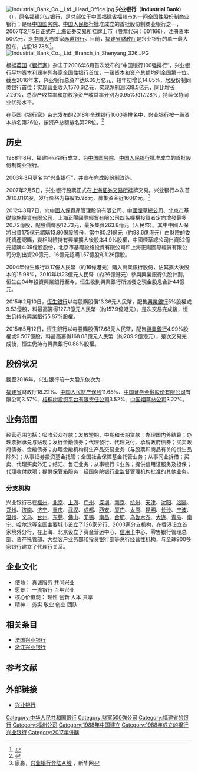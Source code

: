 {{otheruse|兴业银行 (消歧义)}}
{{Bank Financial Information
| name = 兴业银行股份有限公司
| else_name = Industrial Bank Co., Ltd
| image = [[File:Industrial_Bank_(of_China)_logo.svg|260px]]
| full_name = 
| abbreviated_name = 
| market_information = {{sse|601166}}
| CNAPS_code =  
| isin_code = 
| swift_code = FJIBCNBA
| WKN_Number = 
| CBRC_code = 
| NACAO_code = 91350000158142711F
| iban_code =
| finance_code_list = 
| finance_code = 
| banktype = 全国性股份制[[商业银行|商业银行]]
| open_date = 1988年8月22日
| closing_date =
| zip_code = 
| location ={{CHN}}[[福建省|福建省]][[福州市|福州市]][[台江区|台江区]]江滨中大道398号兴业银行大厦
| slogan = 
| chairman = [[吕家进|吕家进]]<ref>{{Cite web|title=吕家进任兴业银行党委书记|url=https://finance.sina.com.cn/money/bank/gsdt/2021-05-12/doc-ikmyaawc4852862.shtml|access-date=2021-06-04|date=2021-05-12|last=|work=新浪财经综合|archive-date=2021-06-04|archive-url=https://web.archive.org/web/20210604084153/https://finance.sina.com.cn/money/bank/gsdt/2021-05-12/doc-ikmyaawc4852862.shtml|dead-url=no}}</ref>
| president = [[陶以平|陶以平]]
| revenue = 2212.36億元(2021年)
| operating_income =
| net_income =826.8億元(2021年)
| assets =
| equity =
| capital =
| num_employees =
| major_shareholder =
| homepage = {{URL|http://www.cib.com.cn}}
| footnotes = 
}}
[[File:Industrial_Bank_Co.,_Ltd._Head_Office.jpg|thumb]]
'''兴业银行'''（'''Industrial Bank'''）（{{sse|601166}}），原名福建兴业银行，是总部位于[[中华人民共和国|中国]][[福建省|福建省]][[福州市|福州市]]的一间全国性[[股份制|股份制]]商业银行；是经[[中华人民共和国|中国国务院]]、[[中国人民银行|中国人民银行]]批准成立的首批股份制商业银行之一，2007年2月5日正式在[[上海证券交易所|上海证券交易所]]挂牌上市（股票代码：601166），注册资本50亿元，是[[中国大陆|中国大陆]]首家[[赤道原则|赤道银行]]。目前，[[福建省财政厅|福建省财政厅]]是兴业银行的单一最大股东，占股18.78%<ref>{{Cite web|url=https://www.cib.com.cn/cn/aboutCIB/investor/stock/index.html|title=兴业银行欢迎您|accessdate=2018-08-27|work=www.cib.com.cn|archive-date=2020-12-07|archive-url=https://web.archive.org/web/20201207150516/https://www.cib.com.cn/cn/aboutCIB/investor/stock/index.html|dead-url=no}}</ref>。
[[File:Industrial_Bank_Co.,_Ltd._Branch_in_Shenyang_326.JPG|thumb]]

根据[[英国|英国]]《[[银行家|银行家]]》杂志于2006年6月首次发布的“中国银行100强排行”，兴业银行平均资本利润率列各家全国性银行首位，一级资本和资产总额均列全国第十位。截至2016年末，兴业银行总资产达6.09万亿元，较年初增长14.85%，居股份制同类银行首位；实现营业收入1570.6亿元，实现净利润538.5亿元，同比增长7.26%，总资产收益率和加权净资产收益率分别为0.95%和17.28%，持续保持同业优秀水平。

在英国《银行家》杂志发布的2018年全球银行1000强排名中，兴业银行按一级资本排名第26位，按资产总额排名第28位。<ref>{{Cite web |url=http://www.thebanker.com/Top-1000 |title=Summary of the Top 1000 World Banks |accessdate=2018-07-06 |archive-date=2018-07-07 |archive-url=https://web.archive.org/web/20180707162326/http://www.thebanker.com/Top-1000 |dead-url=yes }}</ref>

==历史==
1988年8月，福建兴业银行成立，为[[中国国务院|中国国务院]]、[[中国人民银行|中国人民银行]]批准成立的首批股份制商业银行。

2003年3月更名为“兴业银行”，并宣布完成股份制改造。

2007年2月5日，兴业银行股票正式在[[上海证券交易所|上海证券交易所]]挂牌交易。兴业银行本次首发10.01亿股，发行价格为每股15.98元，募集资金近160亿元。<ref>康淼，[http://news.xinhuanet.com/fortune/2007-02/05/content_5699805.htm 兴业银行登陆Ａ股] {{Wayback|url=http://news.xinhuanet.com/fortune/2007-02/05/content_5699805.htm |date=20150609024805 }}，新华网</ref>

2012年3月7日，向[[中國人保|中國人保]]資產管理股份有限公司、[[中國煙草總公司|中國煙草總公司]]、[[北京市基礎設施投資有限公司|北京市基礎設施投資有限公司]]、上海正陽國際經貿有限公司四名機構投資者定向增發最多20.72億股，配股價每股12.73元，最多集資263.8億元（人民幣）。其中中國人保將出資175億元認購13.80億股股份，當中80.21億元（約98.6億港元）由財險的委託資產認購，變相財險持有興業擴大後股本4.9%股權，中國煙草總公司出資52億元認購4.09億股股份，北京市基礎設施投資有限公司和上海正陽國際經貿有限公司分別出資20億元、16億元認購1.57億股和1.26億股。

2004年恒生銀行以17億人民幣（約16億港元）購入興業銀行股份，佔其擴大後股本的15.98%，2010年以23億元人民幣（約26億港元）參與興業銀行供股計劃，恒生由04年投資興業銀行至今，恒生收到興業銀行所派發之現金股息合計44億元。

2015年2月10日，[[恆生銀行|恆生銀行]]以每股購股價13.36元人民幣，配售[[興業銀行|興業銀行]]5%股權或9.53億股，料最高籌得127.3億元人民幣（約157.9億港元）。是次交易完成後，恒生仍持有興業銀行5.87%股權。

2015年5月12日，恆生銀行以每股購股價17.68元人民幣，配售[[興業銀行|興業銀行]]4.99%股權或9.507億股，料最高籌得168.08億元人民幣（約209.9億港元），是次交易完成後，恒生仍持有興業銀行0.88%股權。

==股份状况==
截至2016年，兴业银行前十大股东依次为：

[[福建省|福建省]]财政厅18.22%、[[中国人民财产保险|中国人民财产保险]]11.68%、[[中国证券金融股份有限公司|中国证券金融股份有限公司]]有限公司3.57%、[[梧桐树投资平台有限责任公司|梧桐树投资平台有限责任公司]]3.52%、[[中国烟草总公司|中国烟草总公司]]3.22%。

==业务范围==
经营范围包括：吸收公众存款；发放短期、中期和长期贷款；办理国内外结算；办理票据承兑与贴现；发行金融债券；代理發行、代理兑付、承销政府债券；买卖政府债券、金融债券；办理金融机构衍生产品交易业务（与股票和商品有关的衍生品除外）；从事证券投资基金托管；全国社会保障基金托管业务；从事同业拆借；买卖、代理买卖外汇；结汇、售汇业务；从事银行卡业务；提供信用证服务及担保；代理收付款项；提供保管箱服务；经国务院银行业监督管理机构批准的其他业务。

=== 分支机构 ===
兴业银行已在[[福州|福州]]、[[北京|北京]]、[[上海|上海]]、[[广州|广州]]、[[深圳|深圳]]、[[南京|南京]]、[[杭州|杭州]]、[[天津|天津]]、[[沈阳|沈阳]]、[[洛陽|洛陽]]、[[郑州|郑州]]、[[济南|济南]]、[[济宁|济宁]]、[[重庆|重庆]]、[[武汉|武汉]]、[[成都|成都]]、[[西安|西安]]、[[厦门|厦门]]、[[太原|太原]]、[[昆明|昆明]]、[[长沙|长沙]]、[[宁波|宁波]]、[[温州|温州]]、[[义乌|义乌]]、[[台州|台州]]、[[东莞|东莞]]、[[佛山|佛山]]、[[无锡|无锡]]、[[南昌|南昌]]、[[合肥|合肥]]、[[乌鲁木齐|乌鲁木齐]]、[[大连|大连]]、[[青岛|青岛]]、[[南宁|南宁]]、[[哈尔滨|哈尔滨]]等全国主要城市设立了126家分行、2003家分支机构，在香港设立首家境外分行，在上海、北京设立了资金营运中心、[[信用卡|信用卡]]中心、零售银行管理总部、资产托管部、大型客户业务部和投资银行部等总行经营性机构，与全球900多家银行建立了代理行关系。

==企业文化==
*使命： 真诚服务 共同兴业
*愿景： 一流银行 百年兴业
*核心价值观： 理性 创新 人本 共享
*精神： 务实 敬业 创业 团队

==相关条目==
* [[法国兴业银行|法国兴业银行]]
* [[浙江兴业银行|浙江兴业银行]]

==参考文献==
{{Reflist}}

==外部链接==
* [http://www.cib.com.cn 兴业银行] {{Wayback|url=http://www.cib.com.cn/ |date=20200721153700 }}

{{SSE 50}}
{{CSI-300}}
{{Hang Seng China 50 Index}}
{{中华人民共和国银行}}

[[Category:中华人民共和国银行|Category:中华人民共和国银行]]
[[Category:財富500強公司|Category:財富500強公司]]
[[Category:福建省的银行|Category:福建省的银行]]
[[Category:福州公司|Category:福州公司]]
[[Category:1988年中国建立|Category:1988年中国建立]]
[[Category:1988年成立的银行|Category:1988年成立的银行]]
[[Category:兴业银行|]]
[[Category:2017年併購|Category:2017年併購]]
